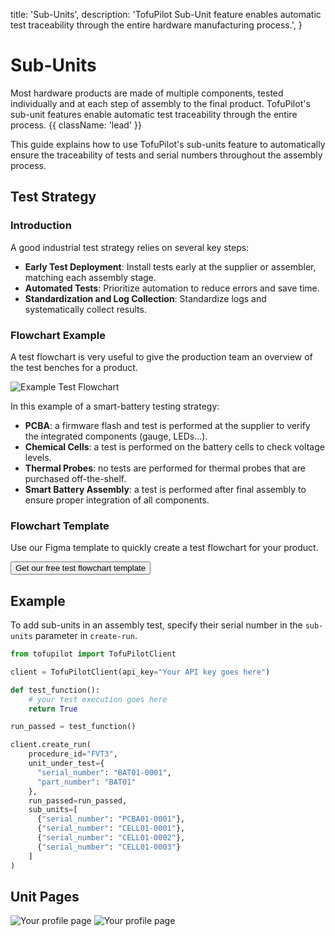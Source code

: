   title: 'Sub-Units',
  description:
    'TofuPilot Sub-Unit feature enables automatic test traceability through the entire hardware manufacturing process.',
}

# Sub-Units

Most hardware products are made of multiple components, tested individually and at each step of assembly to the final product. TofuPilot's sub-unit features enable automatic test traceability through the entire process. {{ className: 'lead' }}

This guide explains how to use TofuPilot's sub-units feature to automatically ensure the traceability of tests and serial numbers throughout the assembly process.

## Test Strategy

### Introduction

A good industrial test strategy relies on several key steps:

- **Early Test Deployment**: Install tests early at the supplier or assembler, matching each assembly stage.
- **Automated Tests**: Prioritize automation to reduce errors and save time.
- **Standardization and Log Collection**: Standardize logs and systematically collect results.

### Flowchart Example

A test flowchart is very useful to give the production team an overview of the test benches for a product.

<Image src="/test-flowchart.png" alt="Example Test Flowchart" />

In this example of a smart-battery testing strategy:

- **PCBA**: a firmware flash and test is performed at the supplier to verify the integrated components (gauge, LEDs...).
- **Chemical Cells**: a test is performed on the battery cells to check voltage levels.
- **Thermal Probes**: no tests are performed for thermal probes that are purchased off-the-shelf.
- **Smart Battery Assembly**: a test is performed after final assembly to ensure proper integration of all components.

### Flowchart Template

Use our Figma template to quickly create a test flowchart for your product.

<div className="not-prose">
  <Button
    href="https://www.figma.com/community/file/1380891711622677799"
    variant="text"
    arrow="right"
  >
    Get our free test flowchart template
  </Button>
</div>

## Example

To add sub-units in an assembly test, specify their serial number in the `sub-units` parameter in `create-run`.

```python {{ title: 'create_run_with_sub_units.py'}}
from tofupilot import TofuPilotClient

client = TofuPilotClient(api_key="Your API key goes here")

def test_function():
    # your test execution goes here
    return True

run_passed = test_function()

client.create_run(
    procedure_id="FVT3",
    unit_under_test={
      "serial_number": "BAT01-0001",
      "part_number": "BAT01"
    },
    run_passed=run_passed,
    sub_units=[
      {"serial_number": "PCBA01-0001"},
      {"serial_number": "CELL01-0001"},
      {"serial_number": "CELL01-0002"},
      {"serial_number": "CELL01-0003"}
    ]
)
```

## Unit Pages

<Image src="/units-with-sub-units.png" alt="Your profile page" />

<Image src="/unit-with-sub-units.png" alt="Your profile page" />
